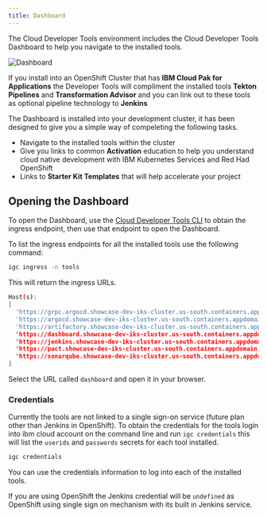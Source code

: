 ```yaml
---
title: Dashboard
---
```


<PageDescription>

The Cloud Developer Tools environment includes the Cloud Developer Tools Dashboard to help you navigate to the installed tools.

</PageDescription>

![Dashboard](devcluster.png)

<InlineNotification>

If you install into an OpenShift Cluster that has **IBM Cloud Pak for Applications** the Developer Tools will compliment
the installed tools **Tekton Pipelines** and **Transformation Advisor** and you can link out to these tools as optional pipeline
technology to **Jenkins**

</InlineNotification>


The Dashboard is installed into your development cluster, it has been designed to give you a simple way of compeleting the following tasks.

- Navigate to the installed tools within the cluster
- Give you links to common **Activation** education to help you understand cloud native development with IBM Kubernetes Services and Red Had OpenShift
- Links to **Starter Kit Templates** that will help accelerate your project

## Opening the Dashboard

To open the Dashboard, use the [Cloud Developer Tools CLI](../getting-started/cli) to obtain the ingress endpoint, 
then use that endpoint to open the Dashboard.

To list the ingress endpoints for all the installed tools use the following command:

```bash
igc ingress -n tools
```

This will return the ingress URLs.

```bash
Host(s):
[
  'https://grpc.argocd.showcase-dev-iks-cluster.us-south.containers.appdomain.cloud',
  'https://argocd.showcase-dev-iks-cluster.us-south.containers.appdomain.cloud',
  'https://artifactory.showcase-dev-iks-cluster.us-south.containers.appdomain.cloud',
  'https://dashboard.showcase-dev-iks-cluster.us-south.containers.appdomain.cloud',
  'https://jenkins.showcase-dev-iks-cluster.us-south.containers.appdomain.cloud',
  'https://pact.showcase-dev-iks-cluster.us-south.containers.appdomain.cloud',
  'https://sonarqube.showcase-dev-iks-cluster.us-south.containers.appdomain.cloud'
]
```

Select the URL called `dashboard` and open it in your browser.


### Credentials

Currently the tools are not linked to a single sign-on service (future plan other than Jenkins in OpenShift).
To obtain the credentials for the tools login into ibm cloud account on the command line and run `igc credentials` this 
will list the `userids` and `passwords` secrets for each tool installed.
```bash
igc credentials
```

You can use the credentials information to log into each of the installed tools.

<InlineNotification>

If you are using OpenShift the Jenkins credential
will be `undefined` as OpenShift using single sign on mechanism with its built in Jenkins service.

</InlineNotification>

